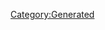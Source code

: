 {{Database/Music/MusicInfo
 |ID=63
 |Cov=61
 |Cd=20
 |Nam=61
 |Div=61
 |Ma=3
 |SerieId=4
 |SerieLogoId=4
 |WavId=61
 |VariationId=0
 |Dsc=61
 |Strt=10
 |ValkyrieBattle=1
 |ValkyrieIntro=1
 |ValkyrieIntroSky=1
 |DivaSolo=1
 |DivaMulti=1
 |Exp=3
}}
[[Category:Generated]]
